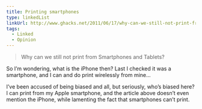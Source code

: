 ```yaml
---
title: Printing smartphones
type: linkedList
linkUrl: http://www.ghacks.net/2011/06/17/why-can-we-still-not-print-from-smartphones-and-tablets
tags:
  - Linked
  - Opinion
---
```


> Why can we still not print from Smartphones and Tablets?

So I’m wondering, what is the iPhone then? Last I checked it was a smartphone, and I can and do print wirelessly from mine…

I’ve been accused of being biased and all, but seriously, who’s biased here? I can print from my Apple smartphone, and the article above doesn’t even mention the iPhone, while lamenting the fact that smartphones can’t print.
